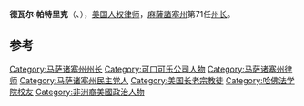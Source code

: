 {{Infobox officeholder
|name         = Deval Patrick
|image        = Deval Patrick official photo.jpg
|office       = 第71任马萨诸塞州州长
|lieutenant   = {{link-en||Tim Murray}} <small>(2007–2013)</small><br>''Vacant'' <small>(2013–2015)</small>
|term_start   = 2007年1月4日
|term_end     = 2015年1月8日
|predecessor  = [[米特·羅姆尼|米特·羅姆尼]]
|successor    = [[查利·贝克|查利·贝克]]
|office1      = {{link-en||United States Assistant Attorney General}} for the {{link-en|Civil Rights Division|United States Department of Justice Civil Rights Division}}
|president1   = [[比爾·柯林頓|比爾·柯林頓]]
|term_start1  = 1994
|term_end1    = 1997
|predecessor1 = {{link-en||John R. Dunne}}
|successor1   = {{link-en||Bill Lann Lee}}
|birth_name   = Deval Laurdine Patrick
|birth_date   = {{birth date and age|mf=yes|1956|7|31}}
|birth_place  = {{USA}}[[伊利諾州|伊利諾州]][[芝加哥|芝加哥]]
|death_date   = 
|death_place  = 
|party        = [[民主黨_(美國)|民主黨]]
|spouse       = Diane Patrick
|children     = Sarah<br>Katherine
|residence    = [[马萨诸塞州|马萨诸塞州]]Hilton
|alma_mater   = [[哈佛大學|哈佛大學]]法學院 ([[文學士|B.A.]], [[Juris_Doctor|J.D.]])
|religion     = [[長老宗|長老宗]]<ref>{{cite web|title=Gov. Deval Patrick (D)|url=http://www.nationaljournal.com/almanac/member/560|work=National Journal|accessdate=2012-12-25|archive-date=2014-02-19|archive-url=https://web.archive.org/web/20140219030929/http://www.nationaljournal.com/almanac/member/560|dead-url=no}}</ref>
|signature    = Deval Patrick Signature.svg
|website      = [http://www.mass.gov/governor/ 官方网站]
}}
'''德瓦尔·帕特里克'''（{{lang-en|Deval Laurdine Patrick}}、{{bd|1956年|7月31日||}}），[[美国|美国]][[人权律师|人权律师]]，[[麻薩諸塞州|麻薩諸塞州]]第71任[[州长|州长]]。

==参考==
<references/>

{{Authority control}}

{{DEFAULTSORT:Patrick, Deval}}
[[Category:马萨诸塞州州长|Category:马萨诸塞州州长]]
[[Category:可口可乐公司人物|Category:可口可乐公司人物]]
[[Category:马萨诸塞州律师|Category:马萨诸塞州律师]]
[[Category:马萨诸塞州民主党人|Category:马萨诸塞州民主党人]]
[[Category:美国长老宗教徒|Category:美国长老宗教徒]]
[[Category:哈佛法学院校友|Category:哈佛法学院校友]]
[[Category:非洲裔美國政治人物|Category:非洲裔美國政治人物]]